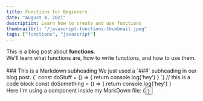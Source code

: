 ```yaml
---
title: Functions for Beginners
date: "August 4, 2021"
description: Learn how to create and use functions
thumbnailUrl: "/javascript-functions-thumbnail.jpeg"
tags: ["functions", "javascript"]
---
```


<div>
  This is a blog post about <strong>functions</strong>. <br/>
  We'll learn what functions are, how to write functions, and how to use them.
</div>
<br/>
### This is a Markdown subheading
We just used a `###` subheading in our blog post.
<SyntaxHighlighter language="javascript">
  {`
    const doStuff = () => {
      return console.log('hey')
    }
  `}
</SyntaxHighlighter>
// this is a code block const doSomething = () => { return console.log('hey') }
<div>Here I'm using a component inside my MarkDown file: {<Button text={"Click me"}/>}</div>

<!--
  <Layout pageTitle={meta.title} variant="blog" meta={meta}>
    {children}
  </Layout>
);
-->
